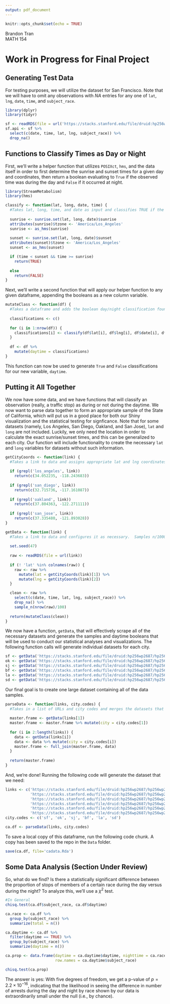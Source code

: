 ```yaml
---
output: pdf_document
---
```


```r
knitr::opts_chunk$set(echo = TRUE)
```
Brandon Tran\
MATH 154

# Work in Progress for Final Project

## Generating Test Data
For testing purposes, we will utilize the dataset for San Francisco.  Note that we will have to omit any observations with $NA$ entries for any one of `lat`, `lng`, `date`, `time`, and `subject_race`.

```r
library(dplyr)
library(tidyr)
```

```r
sf <- readRDS(file = url('https://stacks.stanford.edu/file/druid:hp256wp2687/hp256wp2687_ca_san_francisco_2019_08_13.rds'))
sf.api <- sf %>%
  select(c(date, time, lat, lng, subject_race)) %>%
  drop_na()
```

## Functions to Classify Times as Day or Night
First, we'll write a helper function that utilizes `POSIXct`, `hms`, and the data itself in order to first determine the sunrise and sunset times for a given day and coordinates, then return a boolean evaluating to `True` if the observed time was during the day and `False` if it occurred at night.

```r
library(StreamMetabolism)
library(hms)
```

```r
classify <- function(lat, long, date, time) {
  #Takes lat, long, time, and date as input and classifies TRUE if the time is at day and FALSE if at night.
  
  sunrise <- sunrise.set(lat, long, date)$sunrise
  attributes(sunrise)$tzone <- 'America/Los_Angeles'
  sunrise <- as_hms(sunrise)
  
  sunset <- sunrise.set(lat, long, date)$sunset
  attributes(sunset)$tzone <- 'America/Los_Angeles'
  sunset <- as_hms(sunset)

  if (time < sunset && time >= sunrise)
    return(TRUE)
  
  else
    return(FALSE)
}
```

Next, we'll write a second function that will apply our helper function to any given dataframe, appending the booleans as a new column variable.

```r
mutateClass <- function(df) {
  #Takes a dataframe and adds the boolean day/night classification found via `classify` as a new column.
  
  classifications <- c()
  
  for (i in 1:nrow(df)) {
    classifications[i] <- classify(df$lat[i], df$lng[i], df$date[i], df$time[i])
  }
  
  df <- df %>%
    mutate(daytime = classifications)
}
```

This function can now be used to generate `True` and `False` classifications for our new variable, `daytime`.

## Putting it All Together
We now have some data, and we have functions that will classify an observation (really, a traffic stop) as during or not during the daytime.  We now want to parse data together to form an appropriate sample of the State of California, which will put us in a good place for both our Shiny visualization and the statistical testing for signficance.  Note that for some datasets (namely, Los Angeles, San Diego, Oakland, and San Jose), `lat` and `long` are not included.  Luckily, we only need the location in order to calculate the exact sunrise/sunset times, and this can be generalized to each city.  Our function will include functionality to create the necessary `lat` and `long` variables for datasets without such information.

```r
getCityCoords <- function(link) {
  #Takes a link to data and assigns appropriate lat and lng coordinates.
  
  if (grepl('los_angeles', link))
    return(c(34.052235, -118.243683))
  
  if (grepl('san_diego', link))
    return(c(32.715736, -117.161087))
  
  if (grepl('oakland', link))
    return(c(37.804363, -122.271111))
  
  if (grepl('san_jose', link))
    return(c(37.335480, -121.893028))
}

getData <- function(link) {
  #Takes a link to data and configures it as necessary.  Samples n/10000 traffic stops.  Returns a mutated `daytime` variable.
  
  set.seed(47)
  
  raw <- readRDS(file = url(link))
  
  if (! 'lat' %in% colnames(raw)) {
    raw <- raw %>%
      mutate(lat = getCityCoords(link)[1]) %>%
      mutate(lng = getCityCoords(link)[2])
  }

  clean <- raw %>%
    select(c(date, time, lat, lng, subject_race)) %>%
    drop_na() %>%
    sample_n(nrow(raw)/100)
  
  return(mutateClass(clean))
}
```

We now have a function, `getData`, that will effectively scrape all of the necessary datasets and generate the samples and daytime booleans that will be used to conduct our statistical analyses and visualizations.  The following function calls will generate individual datasets for each city.

```r
sf <- getData('https://stacks.stanford.edu/file/druid:hp256wp2687/hp256wp2687_ca_san_francisco_2019_08_13.rds')
ok <- getData('https://stacks.stanford.edu/file/druid:hp256wp2687/hp256wp2687_ca_oakland_2019_08_13.rds')
sj <- getData('https://stacks.stanford.edu/file/druid:hp256wp2687/hp256wp2687_ca_san_jose_2019_08_13.rds')
bf <- getData('https://stacks.stanford.edu/file/druid:hp256wp2687/hp256wp2687_ca_bakersfield_2019_08_13.rds')
la <- getData('https://stacks.stanford.edu/file/druid:hp256wp2687/hp256wp2687_ca_los_angeles_2019_08_13.rds')
sd <- getData('https://stacks.stanford.edu/file/druid:hp256wp2687/hp256wp2687_ca_san_diego_2019_08_13.rds')
```

Our final goal is to create one large dataset containing all of the data samples.

```r
parseData <- function(links, city.codes) {
  #Takes in a list of URLs and city codes and merges the datasets that are scraped from the sources.
  
  master.frame <- getData(links[1])
  master.frame <- master.frame %>% mutate(city = city.codes[1])
  
  for (i in 2:length(links)) {
    data <- getData(links[i])
    data <- data %>% mutate(city = city.codes[i])
    master.frame <- full_join(master.frame, data)
  }
  
  return(master.frame)
}
```

And, we're done!  Running the following code will generate the dataset that we need:

```r
links <- c('https://stacks.stanford.edu/file/druid:hp256wp2687/hp256wp2687_ca_san_francisco_2019_08_13.rds',
           'https://stacks.stanford.edu/file/druid:hp256wp2687/hp256wp2687_ca_oakland_2019_08_13.rds',
           'https://stacks.stanford.edu/file/druid:hp256wp2687/hp256wp2687_ca_san_jose_2019_08_13.rds',
           'https://stacks.stanford.edu/file/druid:hp256wp2687/hp256wp2687_ca_bakersfield_2019_08_13.rds',
           'https://stacks.stanford.edu/file/druid:hp256wp2687/hp256wp2687_ca_los_angeles_2019_08_13.rds',
           'https://stacks.stanford.edu/file/druid:hp256wp2687/hp256wp2687_ca_san_diego_2019_08_13.rds')
city.codes <- c('sf', 'ok', 'sj', 'bf', 'la', 'sd')

ca.df <- parseData(links, city.codes)
```

To save a local copy of this dataframe, run the following code chunk.  A copy has been saved to the repo in the `Data` folder.

```r
save(ca.df, file='cadata.Rda')
```

## Some Data Analysis (Section Under Review)
So, what do we find?  Is there a statistically significant difference between the proportion of stops of members of a certain race during the day versus during the night?  To analyze this, we'll use a $\chi^2$ test.

```r
#In General
chisq.test(ca.df$subject_race, ca.df$daytime)

ca.race <- ca.df %>%
  group_by(subject_race) %>%
  summarize(total = n())

ca.daytime <- ca.df %>%
  filter(daytime == TRUE) %>%
  group_by(subject_race) %>%
  summarize(daytime = n())

ca.prop <- data.frame(daytime = ca.daytime$daytime, nighttime = ca.race$total - ca.daytime$daytime, 
                      row.names = ca.daytime$subject_race)

chisq.test(ca.prop)
```

The answer is yes: With five degrees of freedom, we get a p-value of $p = 2.2 \times 10^{-16}$, indicating that the likelihood in seeing the difference in number of arrests during the day and night by race shown by our data is extraordinarily small under the null (i.e., by chance).




